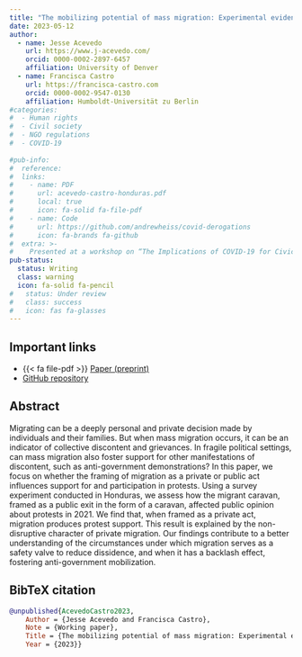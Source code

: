 ```yaml
---
title: "The mobilizing potential of mass migration: Experimental evidence from Honduras"
date: 2023-05-12
author:
  - name: Jesse Acevedo
    url: https://www.j-acevedo.com/
    orcid: 0000-0002-2897-6457
    affiliation: University of Denver
  - name: Francisca Castro
    url: https://francisca-castro.com
    orcid: 0000-0002-9547-0130
    affiliation: Humboldt-Universität zu Berlin
#categories:
#  - Human rights
#  - Civil society
#  - NGO regulations
#  - COVID-19
  
#pub-info:
#  reference:
#  links:
#    - name: PDF
#      url: acevedo-castro-honduras.pdf
#      local: true
#      icon: fa-solid fa-file-pdf
#    - name: Code
#      url: https://github.com/andrewheiss/covid-derogations
#      icon: fa-brands fa-github
#  extra: >-
#    Presented at a workshop on “The Implications of COVID-19 for Civic Spaces: Assessing Data, Patterns and Trends,” Leibniz-Institut Hessische Stiftung Friedens- und Konfliktforschung (HSFK), online, March 2021
pub-status: 
  status: Writing
  class: warning
  icon: fa-solid fa-pencil
#   status: Under review
#   class: success
#   icon: fas fa-glasses
---
```


## Important links

-   {{< fa file-pdf >}} [Paper (preprint)](acevedo-castro-honduras_v2.pdf)
-   <i class="fa-brands fa-github"></i> [GitHub repository]()

## Abstract

Migrating can be a deeply personal and private decision made by individuals and their families. But when mass migration occurs, it can be an indicator of collective discontent and grievances. In fragile political settings, can mass migration also foster support for other manifestations of discontent, such as anti-government demonstrations? In this paper, we focus on whether the framing of migration as a private or public act influences support for and participation in protests. Using a survey experiment conducted in Honduras, we assess how the migrant caravan, framed as a public exit in the form of a caravan, affected public opinion about protests in 2021. We find that, when framed as a private act, migration produces protest support. This result is explained by the non-disruptive character of private migration. Our findings contribute to a better understanding of the circumstances under which migration serves as a safety valve to reduce dissidence, and when it has a backlash effect, fostering anti-government mobilization.

## BibTeX citation

``` bibtex
@unpublished{AcevedoCastro2023,
    Author = {Jesse Acevedo and Francisca Castro},
    Note = {Working paper},
    Title = {The mobilizing potential of mass migration: Experimental evidence from Honduras},
    Year = {2023}}
```
